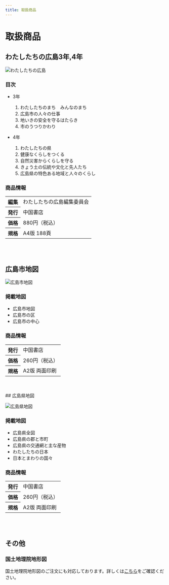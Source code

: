 ```yaml
---
title: 取扱商品
---
```



<Breadcrumbs />

# 取扱商品

## わたしたちの広島3年,4年

![わたしたちの広島](https://raw.githubusercontent.com/GoodLemurian/mise-website/main/static/img/watashitachi-no-hiroshima.png 'わたしたちの広島')

### 目次

- 3年
    1. わたしたちのまち　みんなのまち
    2. 広島市の人々の仕事
    3. 地いきの安全を守るはたらき
    4. 市のうつりかわり

- 4年
    1. わたしたちの県
    2. 健康なくらしをつくる
    3. 自然災害からくらしを守る
    4. きょう土の伝統や文化と先人たち
    5. 広島県の特色ある地域と人々のくらし

### 商品情報
<table>
    <tr><th>編集</th><td>わたしたちの広島編集委員会</td></tr>
    <tr><th>発行</th><td>中国書店</td></tr>
    <tr><th>価格</th><td>880円（税込）</td></tr>
    <tr><th>規格</th><td>A4版 188頁</td></tr>
</table>

<br />
<br />

## 広島市地図

![広島市地図](https://raw.githubusercontent.com/GoodLemurian/mise-website/main/static/img/citymap.png '広島市地図')

### 掲載地図
- 広島市地図
- 広島市の区
- 広島市の中心

### 商品情報
<table>
    <tr><th>発行</th><td>中国書店</td></tr>
    <tr><th>価格</th><td>260円（税込）</td></tr>
    <tr><th>規格</th><td>A2版 両面印刷</td></tr>
</table>
<br />
<br />
## 広島県地図

![広島県地図](https://raw.githubusercontent.com/GoodLemurian/mise-website/main/static/img/prefmap.png '広島県地図')

### 掲載地図
- 広島県全図
- 広島県の郡と市町
- 広島県の交通網と主な産物
- わたしたちの日本
- 日本とまわりの国々

### 商品情報
<table>
    <tr><th>発行</th><td>中国書店</td></tr>
    <tr><th>価格</th><td>260円（税込）</td></tr>
    <tr><th>規格</th><td>A2版 両面印刷</td></tr>
</table>
<br />
<br />

## その他
### 国土地理院地形図
国土地理院地形図のご注文にも対応しております。詳しくは[こちら](/tsushinhanbai/#地形図のご注文について)をご確認ください。

